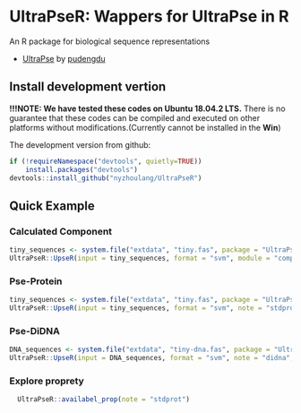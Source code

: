 #  UltraPseR: Wappers for UltraPse in R

An R package for biological sequence representations 

- [UltraPse](https://github.com/pufengdu/UltraPse) by [pudengdu](https://github.com/pufengdu)

##  Install development vertion

**!!!NOTE: We have tested these codes on Ubuntu 18.04.2 LTS.** There is no guarantee that these codes can be compiled and executed on other platforms without modifications.(Currently cannot be installed in the **Win**)

The development version from github:

```{r eval=FALSE}
if (!requireNamespace("devtools", quietly=TRUE))
    install.packages("devtools")
devtools::install_github("nyzhoulang/UltraPseR")
```

##  Quick Example 

###  Calculated Component

```{r eval=FALSE}
tiny_sequences <- system.file("extdata", "tiny.fas", package = "UltraPseR")
UltraPseR::UpseR(input = tiny_sequences, format = "svm", module = "comp", note = "stdprot")
```

###  Pse-Protein

```{r eval=FALSE}
tiny_sequences <- system.file("extdata", "tiny.fas", package = "UltraPseR")
UltraPseR::UpseR(input = tiny_sequences, format = "svm", note = "stdprot", module = "pse", property = "ZIMJ680105", w = 0.05, l = 10, t = 2)
```

###  Pse-DiDNA

```{r eval=FALSE}
DNA_sequences <- system.file("extdata", "tiny-dna.fas", package = "UltraPseR")
UltraPseR::UpseR(input = DNA_sequences, format = "svm", note = "didna", module = "pse", property = "DD0033", w = 0.05, l = 3, t = 1)
```

###  Explore proprety
```{r eval=FALSE}
  UltraPseR::availabel_prop(note = "stdprot")
```





